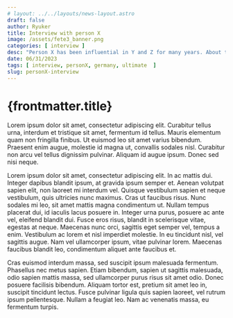 ```yaml
---
# layout: ../../layouts/news-layout.astro
draft: false
author: Ryuker
title: Interview with person X 
image: /assets/fete3_banner.png
categories: [ interview ]
desc: "Person X has been influential in Y and Z for many years. About time we learn more about this person. Read on to learn more."
date: 06/31/2023
tags: [ interview, personX, germany, ultimate  ] 
slug: personX-interview
---
```


# {frontmatter.title}

Lorem ipsum dolor sit amet, consectetur adipiscing elit. Curabitur tellus urna, interdum et tristique sit amet, fermentum id tellus. Mauris elementum quam non fringilla finibus. Ut euismod leo sit amet varius bibendum. Praesent enim augue, molestie id magna ut, convallis sodales nisl. Curabitur non arcu vel tellus dignissim pulvinar. Aliquam id augue ipsum. Donec sed nisi neque.

Lorem ipsum dolor sit amet, consectetur adipiscing elit. In ac mattis dui. Integer dapibus blandit ipsum, at gravida ipsum semper et. Aenean volutpat sapien elit, non laoreet mi interdum vel. Quisque vestibulum sapien et neque vestibulum, quis ultricies nunc maximus. Cras ut faucibus risus. Nunc sodales mi leo, sit amet mattis magna condimentum ut. Nullam tempus placerat dui, id iaculis lacus posuere in. Integer urna purus, posuere ac ante vel, eleifend blandit dui. Fusce eros risus, blandit in scelerisque vitae, egestas at neque. Maecenas nunc orci, sagittis eget semper vel, tempus a enim. Vestibulum ac lorem et nisl imperdiet molestie. In eu tincidunt nisl, vel sagittis augue. Nam vel ullamcorper ipsum, vitae pulvinar lorem. Maecenas faucibus blandit leo, condimentum aliquet ante faucibus et.

Cras euismod interdum massa, sed suscipit ipsum malesuada fermentum. Phasellus nec metus sapien. Etiam bibendum, sapien ut sagittis malesuada, odio sapien mattis massa, sed ullamcorper purus risus sit amet odio. Donec posuere facilisis bibendum. Aliquam tortor est, pretium sit amet leo in, suscipit tincidunt lectus. Fusce pulvinar ligula quis sapien laoreet, vel rutrum ipsum pellentesque. Nullam a feugiat leo. Nam ac venenatis massa, eu fermentum turpis.



